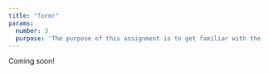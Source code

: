 ```yaml
---
title: "formr"
params:
  number: 3
  purpose: 'The purpose of this assignment is to get familiar with the [formr.org](https://formr.org/) survey platform, which we will be using to implement our surveys.'
---
```


Coming soon!
